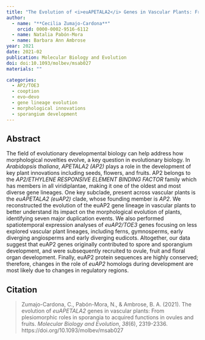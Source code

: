 ```yaml
---
title: "The Evolution of <i>euAPETALA2</i> Genes in Vascular Plants: From Plesiomorphic Roles in Sporangia to Acquired Functions in Ovules and Fruits"
author:
  - name: "**Cecilia Zumajo-Cardona**"
    orcid: 0000-0002-9516-6112
  - name: Natalia Pabón-Mora
  - name: Barbara Ann Ambrose
year: 2021
date: 2021-02
publication: Molecular Biology and Evolution
doi: doi:10.1093/molbev/msab027
materials: ""

categories:
  - AP2/TOE3
  - cooption
  - evo–devo
  - gene lineage evolution
  - morphological innovations 
  - sporangium development
---
```


## Abstract

The field of evolutionary developmental biology can help address how morphological novelties evolve, a key question in evolutionary biology. In *Arabidopsis thaliana*, *APETALA2 (AP2)* plays a role in the development of key plant innovations including seeds, flowers, and fruits. AP2 belongs to the *AP2/ETHYLENE RESPONSIVE ELEMENT BINDING FACTOR* family which has members in all viridiplantae, making it one of the oldest and most diverse gene lineages. One key subclade, present across vascular plants is the *euAPETALA2 (euAP2)* clade, whose founding member is *AP2*. We reconstructed the evolution of the euAP2 gene lineage in vascular plants to better understand its impact on the morphological evolution of plants, identifying seven major duplication events. We also performed spatiotemporal expression analyses of *euAP2/TOE3* genes focusing on less explored vascular plant lineages, including ferns, gymnosperms, early diverging angiosperms and early diverging eudicots. Altogether, our data suggest that euAP2 genes originally contributed to spore and sporangium development, and were subsequently recruited to ovule, fruit and floral organ development. Finally, euAP2 protein sequences are highly conserved; therefore, changes in the role of *euAP2* homologs during development are most likely due to changes in regulatory regions.

## Citation

>Zumajo-Cardona, C., Pabón-Mora, N., &amp; Ambrose, B. A. (2021). The evolution of <i>euAPETALA2</i> genes in vascular plants: From plesiomorphic roles in sporangia to acquired functions in ovules and fruits. <i>Molecular Biology and Evolution</i>, <i>38</i>(6), 2319-2336. https://doi.org/10.1093/molbev/msab027